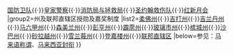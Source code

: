 {{Navbox with collapsible groups
|state=uncollapsed
|name=马来西亚荣誉制度
|title=马来西亚荣誉制度
|group1=联邦授勋及嘉奖制度
|list1=[[马来西亚联邦授勋及嘉奖制度|马来西亚]]{{·}}[[马来西亚武装部队授勋及嘉奖制度|国防卫队]]{{·}}[[马来西亚皇家警察部队授勋及嘉奖制度|皇家警察]]{{·}}[[马来西亚消防部队与拯救部队授勋及嘉奖制度|消防局与拯救局]]{{·}}[[马来西亚圣约翰救护机构授勋及嘉奖制度|圣约翰救伤队]]{{·}}[[马来西亚红新月会授勋及嘉奖制度|红新月会]]
|group2=州及联邦直辖区授勋及嘉奖制度
|list2=[[柔佛州授勋及嘉奖制度|柔佛州]]{{·}}[[吉打州授勋及嘉奖制度|吉打州]]{{·}}[[吉兰丹州授勋及嘉奖制度|吉兰丹州]]{{·}}[[马六甲州授勋及嘉奖制度|马六甲州]]{{·}}[[森美兰州授勋及嘉奖制度|森美兰州]]{{·}}[[彭亨州授勋及嘉奖制度|彭亨州]]{{·}}[[霹雳州授勋及嘉奖制度|霹雳州]]{{·}}[[玻璃市州授勋及嘉奖制度|玻璃市州]]{{·}}[[槟城州授勋及嘉奖制度|槟城州]]{{·}}[[沙巴州授勋及嘉奖制度|沙巴州]]{{·}}[[砂拉越州授勋及嘉奖制度|砂拉越州]]{{·}}[[雪兰莪州授勋及嘉奖制度|雪兰莪州]]{{·}}[[登嘉楼州授勋及嘉奖制度|登嘉楼州]]{{·}}[[联邦直辖区授勋及嘉奖制度|联邦直辖区]]
<!--
|group3=勋章等级
|list3=君主级（君主）{{·}}斯里级（大司令官）{{·}}拿督级（司令官）{{·}}丞官级（士官）{{·}}成员级（骑士）
|group4=勋章配件
|list4=颈饰{{·}}大绶勋章{{·}}星章{{·}}领绶勋章{{·}}襟绶勋章{{·}}略绶勋章
-->
|below=参见：[[马来语称谓]]、[[马来西亚封衔]]
}}